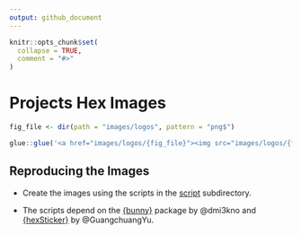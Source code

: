 ```yaml
---
output: github_document
---
```


<!-- README.md is generated from README.Rmd. Please edit that file -->

```r
knitr::opts_chunk$set(
  collapse = TRUE,
  comment = "#>"
)
```

# Projects Hex Images

```r
fig_file <- dir(path = "images/logos", pattern = "png$")

glue::glue('<a href="images/logos/{fig_file}"><img src="images/logos/{fig_file}" width="100"></a> ')
```

## Reproducing the Images

* Create the images using the scripts in the [script](script) subdirectory. 

* The scripts depend on the [{bunny}](https://github.com/dmi3kno/bunny) package by @dmi3kno and [{hexSticker}](https://github.com/GuangchuangYu/hexSticker) by @GuangchuangYu.

